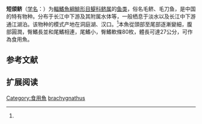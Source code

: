 {{Speciesbox
| status = NE
| status_system = IUCN3.1
| image = 
| taxon= Coilia brachygnathus
| authority = Kreyenberg et Pappenheim, 1903<ref name='id5365'>{{cite web| url =http://www.bioinfo.cn/db05/BjdwSpecies.php?action=view&id=5365| title =短颌鲚| work =中国动物物种编目数据库| publisher =中国科学院微生物研究所| author =中国科学院动物研究所| accessdate =2009-04-11| deadurl =yes| archiveurl =https://web.archive.org/web/20160305032003/http://www.bioinfo.cn/db05/BjdwSpecies.php?action=view&id=5365| archivedate =2016-03-05}}</ref>
| synonyms = *''Coilia rendahli''<br /><small>Jordan & Seale, 1926</small>
}}

'''短颌鲚'''（[[学名|学名]]：{{lang|la|''Coilia brachygnathus''}}）为[[輻鰭魚綱|輻鰭魚綱]][[鯡形目|鯡形目]][[鳀科|鳀科]][[鲚属|鲚属]]的[[鱼类|鱼类]]，俗名毛鲚、毛刀鱼，是中国的特有物种。分布于长江中下游及其附属水体等，一般栖息于淡水以及长江中下游通江湖泊。该物种的模式产地在洞庭湖、汉口。<ref name='id5365'/>本魚從頭部至尾部逐漸變細，腹部圓潤，臀鰭長並和尾鰭相連，尾鰭小，臀鰭軟條80枚，體長可達27公分，可作為食用魚。

== 参考文献 ==
{{reflist}}

== 扩展阅读 ==
{{refbegin}}
{{wikispecies-inline|Coilia brachygnathus|短颌鲚}}
{{refend}}
{{Taxonbar|from=Q5123967}}

[[Category:食用魚|Category:食用魚]]
[[Category:鲚属|brachygnathus]]


{{鯡形目小作品}}
